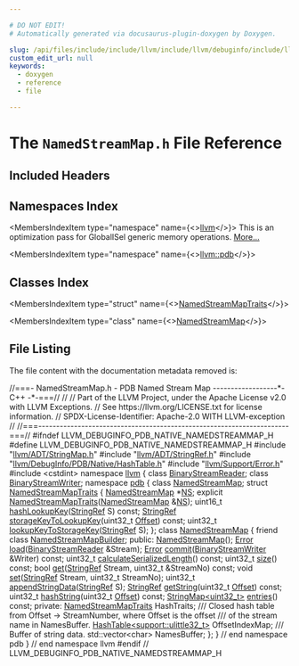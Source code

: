 ```yaml
---

# DO NOT EDIT!
# Automatically generated via docusaurus-plugin-doxygen by Doxygen.

slug: /api/files/include/include/llvm/include/llvm/debuginfo/include/llvm/debuginfo/pdb/include/llvm/debuginfo/pdb/native/namedstreammap-h
custom_edit_url: null
keywords:
  - doxygen
  - reference
  - file

---
```





# The `NamedStreamMap.h` File Reference

<DoxygenPage pluginConfig={pluginConfig}>



## Included Headers

<IncludesList>
<IncludesListItem
  filePath="llvm/ADT/StringMap.h"
  permalink="/docs/api/files/include/include/llvm/include/llvm/adt/stringmap-h"
  isLocal="true" />
<IncludesListItem
  filePath="llvm/ADT/StringRef.h"
  permalink="/docs/api/files/include/include/llvm/include/llvm/adt/stringref-h"
  isLocal="true" />
<IncludesListItem
  filePath="llvm/DebugInfo/PDB/Native/HashTable.h"
  permalink="/docs/api/files/include/include/llvm/include/llvm/debuginfo/include/llvm/debuginfo/pdb/include/llvm/debuginfo/pdb/native/hashtable-h"
  isLocal="true" />
<IncludesListItem
  filePath="llvm/Support/Error.h"
  permalink="/docs/api/files/include/include/llvm/include/llvm/support/error-h"
  isLocal="true" />
<IncludesListItem
  filePath="cstdint"
  permalink=""
  isLocal="false" />
</IncludesList>

## Namespaces Index

<MembersIndex>

<MembersIndexItem
  type="namespace"
  name={<><a href="/docs/api/namespaces/llvm">llvm</a></>}>
This is an optimization pass for GlobalISel generic memory operations. <a href="/docs/api/namespaces/llvm/#details">More...</a>
</MembersIndexItem>

<MembersIndexItem
  type="namespace"
  name={<><a href="/docs/api/namespaces/llvm/pdb">llvm::pdb</a></>}>
</MembersIndexItem>

</MembersIndex>

## Classes Index

<MembersIndex>

<MembersIndexItem
  type="struct"
  name={<><a href="/docs/api/structs/llvm/pdb/namedstreammaptraits">NamedStreamMapTraits</a></>}>
</MembersIndexItem>

<MembersIndexItem
  type="class"
  name={<><a href="/docs/api/classes/llvm/pdb/namedstreammap">NamedStreamMap</a></>}>
</MembersIndexItem>

</MembersIndex>


## File Listing

The file content with the documentation metadata removed is:

<ProgramListing>

<Link id="l00001" /><CodeLine lineNumber="1"><span class="doxyHighlightComment">//===- NamedStreamMap.h - PDB Named Stream Map ------------------&#42;- C++ -&#42;-===//</span></CodeLine>
<Link id="l00002" /><CodeLine lineNumber="2"><span class="doxyHighlightComment">//</span></CodeLine>
<Link id="l00003" /><CodeLine lineNumber="3"><span class="doxyHighlightComment">// Part of the LLVM Project, under the Apache License v2.0 with LLVM Exceptions.</span></CodeLine>
<Link id="l00004" /><CodeLine lineNumber="4"><span class="doxyHighlightComment">// See https://llvm.org/LICENSE.txt for license information.</span></CodeLine>
<Link id="l00005" /><CodeLine lineNumber="5"><span class="doxyHighlightComment">// SPDX-License-Identifier: Apache-2.0 WITH LLVM-exception</span></CodeLine>
<Link id="l00006" /><CodeLine lineNumber="6"><span class="doxyHighlightComment">//</span></CodeLine>
<Link id="l00007" /><CodeLine lineNumber="7"><span class="doxyHighlightComment">//===----------------------------------------------------------------------===//</span></CodeLine>
<Link id="l00008" /><CodeLine lineNumber="8"></CodeLine>
<Link id="l00009" /><CodeLine lineNumber="9"><span class="doxyHighlightPreprocessor">#ifndef LLVM&#95;DEBUGINFO&#95;PDB&#95;NATIVE&#95;NAMEDSTREAMMAP&#95;H</span></CodeLine>
<Link id="l00010" /><CodeLine lineNumber="10"><span class="doxyHighlightPreprocessor">#define LLVM&#95;DEBUGINFO&#95;PDB&#95;NATIVE&#95;NAMEDSTREAMMAP&#95;H</span></CodeLine>
<Link id="l00011" /><CodeLine lineNumber="11"></CodeLine>
<Link id="l00012" /><CodeLine lineNumber="12"><span class="doxyHighlightPreprocessor">#include &quot;<a href="/docs/api/files/include/include/llvm/include/llvm/adt/stringmap-h">llvm/ADT/StringMap.h</a>&quot;</span></CodeLine>
<Link id="l00013" /><CodeLine lineNumber="13"><span class="doxyHighlightPreprocessor">#include &quot;<a href="/docs/api/files/include/include/llvm/include/llvm/adt/stringref-h">llvm/ADT/StringRef.h</a>&quot;</span></CodeLine>
<Link id="l00014" /><CodeLine lineNumber="14"><span class="doxyHighlightPreprocessor">#include &quot;<a href="/docs/api/files/include/include/llvm/include/llvm/debuginfo/include/llvm/debuginfo/pdb/include/llvm/debuginfo/pdb/native/hashtable-h">llvm/DebugInfo/PDB/Native/HashTable.h</a>&quot;</span></CodeLine>
<Link id="l00015" /><CodeLine lineNumber="15"><span class="doxyHighlightPreprocessor">#include &quot;<a href="/docs/api/files/include/include/llvm/include/llvm/support/error-h">llvm/Support/Error.h</a>&quot;</span></CodeLine>
<Link id="l00016" /><CodeLine lineNumber="16"><span class="doxyHighlightPreprocessor">#include &lt;cstdint&gt;</span></CodeLine>
<Link id="l00017" /><CodeLine lineNumber="17"></CodeLine>
<Link id="l00018" /><CodeLine lineNumber="18"><span class="doxyHighlightKeyword">namespace </span><span class="doxyHighlight"><a href="/docs/api/namespaces/llvm">llvm</a> &#123;</span></CodeLine>
<Link id="l00019" /><CodeLine lineNumber="19"></CodeLine>
<Link id="l00020" /><CodeLine lineNumber="20"><span class="doxyHighlightKeyword">class </span><span class="doxyHighlight"><a href="/docs/api/classes/llvm/binarystreamreader">BinaryStreamReader</a>;</span></CodeLine>
<Link id="l00021" /><CodeLine lineNumber="21"><span class="doxyHighlightKeyword">class </span><span class="doxyHighlight"><a href="/docs/api/classes/llvm/binarystreamwriter">BinaryStreamWriter</a>;</span></CodeLine>
<Link id="l00022" /><CodeLine lineNumber="22"></CodeLine>
<Link id="l00023" /><CodeLine lineNumber="23"><span class="doxyHighlightKeyword">namespace </span><span class="doxyHighlight"><a href="/docs/api/namespaces/llvm/pdb">pdb</a> &#123;</span></CodeLine>
<Link id="l00024" /><CodeLine lineNumber="24"></CodeLine>
<Link id="l00025" /><CodeLine lineNumber="25"><span class="doxyHighlightKeyword">class </span><span class="doxyHighlight"><a href="/docs/api/classes/llvm/pdb/namedstreammap">NamedStreamMap</a>;</span></CodeLine>
<Link id="l00026" /><CodeLine lineNumber="26"></CodeLine>
<Link id="l00027" /><CodeLine lineNumber="27" lineLink="/docs/api/structs/llvm/pdb/namedstreammaptraits"><span class="doxyHighlightKeyword">struct </span><span class="doxyHighlight"><a href="/docs/api/structs/llvm/pdb/namedstreammaptraits/#a322804245b4a1267325333e36753ec8f">NamedStreamMapTraits</a> &#123;</span></CodeLine>
<Link id="l00028" /><CodeLine lineNumber="28" lineLink="/docs/api/structs/llvm/pdb/namedstreammaptraits/#abb24f750e16b5e8cb1892f912a617c28"><span class="doxyHighlight">  <a href="/docs/api/classes/llvm/pdb/namedstreammap">NamedStreamMap</a> &#42;<a href="/docs/api/structs/llvm/pdb/namedstreammaptraits/#abb24f750e16b5e8cb1892f912a617c28">NS</a>;</span></CodeLine>
<Link id="l00029" /><CodeLine lineNumber="29"></CodeLine>
<Link id="l00030" /><CodeLine lineNumber="30"><span class="doxyHighlight">  </span><span class="doxyHighlightKeyword">explicit</span><span class="doxyHighlight"> <a href="/docs/api/structs/llvm/pdb/namedstreammaptraits/#a322804245b4a1267325333e36753ec8f">NamedStreamMapTraits</a>(<a href="/docs/api/classes/llvm/pdb/namedstreammap">NamedStreamMap</a> &amp;<a href="/docs/api/structs/llvm/pdb/namedstreammaptraits/#abb24f750e16b5e8cb1892f912a617c28">NS</a>);</span></CodeLine>
<Link id="l00031" /><CodeLine lineNumber="31"><span class="doxyHighlight">  uint16&#95;t <a href="/docs/api/structs/llvm/pdb/namedstreammaptraits/#a68cab2784950002ed44821290731a1f2">hashLookupKey</a>(<a href="/docs/api/classes/llvm/stringref">StringRef</a> S) </span><span class="doxyHighlightKeyword">const</span><span class="doxyHighlight">;</span></CodeLine>
<Link id="l00032" /><CodeLine lineNumber="32"><span class="doxyHighlight">  <a href="/docs/api/classes/llvm/stringref">StringRef</a> <a href="/docs/api/structs/llvm/pdb/namedstreammaptraits/#ae526fae8f1d0b95b06caa82ea85c9595">storageKeyToLookupKey</a>(uint32&#95;t <a href="/docs/api/namespaces/llvm/pdb/#ac10322dc19a928c2dbb83ec9689dc23cadfd0a82c4bf37b1e90b690a22a20692e">Offset</a>) </span><span class="doxyHighlightKeyword">const</span><span class="doxyHighlight">;</span></CodeLine>
<Link id="l00033" /><CodeLine lineNumber="33"><span class="doxyHighlight">  uint32&#95;t <a href="/docs/api/structs/llvm/pdb/namedstreammaptraits/#a8c6b71f402a1f2f1bf854f9e47d12624">lookupKeyToStorageKey</a>(<a href="/docs/api/classes/llvm/stringref">StringRef</a> S);</span></CodeLine>
<Link id="l00034" /><CodeLine lineNumber="34"><span class="doxyHighlight">&#125;;</span></CodeLine>
<Link id="l00035" /><CodeLine lineNumber="35"></CodeLine>
<Link id="l00036" /><CodeLine lineNumber="36" lineLink="/docs/api/classes/llvm/pdb/namedstreammap"><span class="doxyHighlightKeyword">class </span><span class="doxyHighlight"><a href="/docs/api/classes/llvm/pdb/namedstreammap/#a61d11937602094f0221d127e85969e9e">NamedStreamMap</a> &#123;</span></CodeLine>
<Link id="l00037" /><CodeLine lineNumber="37" lineLink="/docs/api/classes/llvm/pdb/namedstreammap/#adf4de0999770849f43b219a64bc84b7b"><span class="doxyHighlight">  </span><span class="doxyHighlightKeyword">friend</span><span class="doxyHighlight"> </span><span class="doxyHighlightKeyword">class </span><span class="doxyHighlight"><a href="/docs/api/classes/llvm/pdb/namedstreammap/#adf4de0999770849f43b219a64bc84b7b">NamedStreamMapBuilder</a>;</span></CodeLine>
<Link id="l00038" /><CodeLine lineNumber="38"></CodeLine>
<Link id="l00039" /><CodeLine lineNumber="39"><span class="doxyHighlightKeyword">public</span><span class="doxyHighlight">:</span></CodeLine>
<Link id="l00040" /><CodeLine lineNumber="40"><span class="doxyHighlight">  <a href="/docs/api/classes/llvm/pdb/namedstreammap/#a61d11937602094f0221d127e85969e9e">NamedStreamMap</a>();</span></CodeLine>
<Link id="l00041" /><CodeLine lineNumber="41"></CodeLine>
<Link id="l00042" /><CodeLine lineNumber="42"><span class="doxyHighlight">  <a href="/docs/api/classes/llvm/error">Error</a> <a href="/docs/api/files/lib/lib/target/lib/target/amdgpu/amdgpumarklastscratchload-cpp/#a8a3fe89940744b94ffe5dacd6704c2be">load</a>(<a href="/docs/api/classes/llvm/binarystreamreader">BinaryStreamReader</a> &amp;Stream);</span></CodeLine>
<Link id="l00043" /><CodeLine lineNumber="43"><span class="doxyHighlight">  <a href="/docs/api/classes/llvm/error">Error</a> <a href="/docs/api/classes/llvm/pdb/namedstreammap/#a6253147b299d9a15f29775b79c273d3c">commit</a>(<a href="/docs/api/classes/llvm/binarystreamwriter">BinaryStreamWriter</a> &amp;Writer) </span><span class="doxyHighlightKeyword">const</span><span class="doxyHighlight">;</span></CodeLine>
<Link id="l00044" /><CodeLine lineNumber="44"><span class="doxyHighlight">  uint32&#95;t <a href="/docs/api/classes/llvm/pdb/namedstreammap/#ae90efe8b7671ce6760aabbf744a119a1">calculateSerializedLength</a>() </span><span class="doxyHighlightKeyword">const</span><span class="doxyHighlight">;</span></CodeLine>
<Link id="l00045" /><CodeLine lineNumber="45"></CodeLine>
<Link id="l00046" /><CodeLine lineNumber="46"><span class="doxyHighlight">  uint32&#95;t <a href="/docs/api/classes/llvm/pdb/namedstreammap/#ada4e5b750986027affba61be5b5bcdc1">size</a>() </span><span class="doxyHighlightKeyword">const</span><span class="doxyHighlight">;</span></CodeLine>
<Link id="l00047" /><CodeLine lineNumber="47"><span class="doxyHighlight">  </span><span class="doxyHighlightKeywordType">bool</span><span class="doxyHighlight"> <a href="/docs/api/classes/llvm/pdb/namedstreammap/#a9fd4c4000c48a4c15423dbccea18d1e8">get</a>(<a href="/docs/api/classes/llvm/stringref">StringRef</a> Stream, uint32&#95;t &amp;StreamNo) </span><span class="doxyHighlightKeyword">const</span><span class="doxyHighlight">;</span></CodeLine>
<Link id="l00048" /><CodeLine lineNumber="48"><span class="doxyHighlight">  </span><span class="doxyHighlightKeywordType">void</span><span class="doxyHighlight"> <a href="/docs/api/classes/llvm/pdb/namedstreammap/#a0985a55ec581f9ab41c52a816366ab6b">set</a>(<a href="/docs/api/classes/llvm/stringref">StringRef</a> Stream, uint32&#95;t StreamNo);</span></CodeLine>
<Link id="l00049" /><CodeLine lineNumber="49"></CodeLine>
<Link id="l00050" /><CodeLine lineNumber="50"><span class="doxyHighlight">  uint32&#95;t <a href="/docs/api/classes/llvm/pdb/namedstreammap/#a6bef284bcaf877c808f6067d1992b122">appendStringData</a>(<a href="/docs/api/classes/llvm/stringref">StringRef</a> S);</span></CodeLine>
<Link id="l00051" /><CodeLine lineNumber="51"><span class="doxyHighlight">  <a href="/docs/api/classes/llvm/stringref">StringRef</a> <a href="/docs/api/classes/llvm/pdb/namedstreammap/#ac6efaae52bb754bffbda4d7b17a71852">getString</a>(uint32&#95;t <a href="/docs/api/namespaces/llvm/pdb/#ac10322dc19a928c2dbb83ec9689dc23cadfd0a82c4bf37b1e90b690a22a20692e">Offset</a>) </span><span class="doxyHighlightKeyword">const</span><span class="doxyHighlight">;</span></CodeLine>
<Link id="l00052" /><CodeLine lineNumber="52"><span class="doxyHighlight">  uint32&#95;t <a href="/docs/api/classes/llvm/pdb/namedstreammap/#a66430d1ebb79c786efbf8b5a1921bca8">hashString</a>(uint32&#95;t <a href="/docs/api/namespaces/llvm/pdb/#ac10322dc19a928c2dbb83ec9689dc23cadfd0a82c4bf37b1e90b690a22a20692e">Offset</a>) </span><span class="doxyHighlightKeyword">const</span><span class="doxyHighlight">;</span></CodeLine>
<Link id="l00053" /><CodeLine lineNumber="53"></CodeLine>
<Link id="l00054" /><CodeLine lineNumber="54"><span class="doxyHighlight">  <a href="/docs/api/classes/llvm/stringmap">StringMap&lt;uint32&#95;t&gt;</a> <a href="/docs/api/classes/llvm/pdb/namedstreammap/#a4b4e33382cf6ebc9442fded9aefb5627">entries</a>() </span><span class="doxyHighlightKeyword">const</span><span class="doxyHighlight">;</span></CodeLine>
<Link id="l00055" /><CodeLine lineNumber="55"></CodeLine>
<Link id="l00056" /><CodeLine lineNumber="56"><span class="doxyHighlightKeyword">private</span><span class="doxyHighlight">:</span></CodeLine>
<Link id="l00057" /><CodeLine lineNumber="57"><span class="doxyHighlight">  <a href="/docs/api/structs/llvm/pdb/namedstreammaptraits">NamedStreamMapTraits</a> HashTraits;</span></CodeLine>
<Link id="l00058" /><CodeLine lineNumber="58"><span class="doxyHighlightComment">  /// Closed hash table from Offset -&gt; StreamNumber, where Offset is the offset</span></CodeLine>
<Link id="l00059" /><CodeLine lineNumber="59"><span class="doxyHighlightComment">  /// of the stream name in NamesBuffer.</span></CodeLine>
<Link id="l00060" /><CodeLine lineNumber="60"><span class="doxyHighlight">  <a href="/docs/api/classes/llvm/pdb/hashtable">HashTable&lt;support::ulittle32&#95;t&gt;</a> OffsetIndexMap;</span></CodeLine>
<Link id="l00061" /><CodeLine lineNumber="61"></CodeLine>
<Link id="l00062" /><CodeLine lineNumber="62"><span class="doxyHighlightComment">  /// Buffer of string data.</span></CodeLine>
<Link id="l00063" /><CodeLine lineNumber="63"><span class="doxyHighlight">  std::vector&lt;char&gt; NamesBuffer;</span></CodeLine>
<Link id="l00064" /><CodeLine lineNumber="64"><span class="doxyHighlight">&#125;;</span></CodeLine>
<Link id="l00065" /><CodeLine lineNumber="65"></CodeLine>
<Link id="l00066" /><CodeLine lineNumber="66"><span class="doxyHighlight">&#125; </span><span class="doxyHighlightComment">// end namespace pdb</span></CodeLine>
<Link id="l00067" /><CodeLine lineNumber="67"></CodeLine>
<Link id="l00068" /><CodeLine lineNumber="68"><span class="doxyHighlight">&#125; </span><span class="doxyHighlightComment">// end namespace llvm</span></CodeLine>
<Link id="l00069" /><CodeLine lineNumber="69"></CodeLine>
<Link id="l00070" /><CodeLine lineNumber="70"><span class="doxyHighlightPreprocessor">#endif </span><span class="doxyHighlightComment">// LLVM&#95;DEBUGINFO&#95;PDB&#95;NATIVE&#95;NAMEDSTREAMMAP&#95;H</span></CodeLine>

</ProgramListing>


</DoxygenPage>
